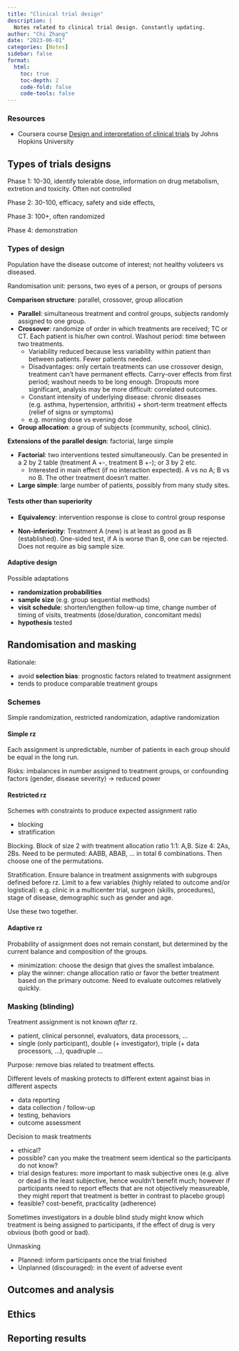 ```yaml
---
title: "Clinical trial design"
description: |
  Notes related to clinical trial design. Constantly updating.
author: "Chi Zhang"
date: "2023-06-01"
categories: [Notes]
sidebar: false
format: 
  html:
    toc: true
    toc-depth: 2
    code-fold: false
    code-tools: false
---
```


### Resources 

* Coursera course [Design and interpretation of clinical trials](https://www.coursera.org/learn/clinical-trials/home/) by Johns Hopkins University



## Types of trials designs

Phase 1: 10-30, identify tolerable dose, information on drug metabolism, extretion and toxicity. Often not controlled

Phase 2: 30-100, efficacy, safety and side effects, 

Phase 3: 100+, often randomized 

Phase 4: demonstration

### Types of design 

Population have the disease outcome of interest; not healthy voluteers vs diseased.

Randomisation unit: persons, two eyes of a person, or groups of persons

**Comparison structure**: parallel, crossover, group allocation

* **Parallel**: simultaneous treatment and control groups, subjects randomly assigned to one group.
* **Crossover**: randomize of order in which treatments are received; TC or CT. Each patient is his/her own control. Washout period: time between two treatments.
  * Variability reduced because less variability within patient than between patients. Fewer patients needed. 
  * Disadvantages: only certain treatments can use crossover design, treatment can't have permanent effects. Carry-over effects from first period; washout needs to be long enough. Dropouts more significant, analysis may be more difficult: correlated outcomes.
  * Constant intensity of underlying disease: chronic diseases (e.g. asthma, hypertension, arthritis) + short-term treatment effects (relief of signs or symptoms)
  * e.g. morning dose vs evening dose
* **Group allocation**: a group of subjects (community, school, clinic).

**Extensions of the parallel design**: factorial, large simple

* **Factorial**: two interventions tested simultaneously. Can be presented in a 2 by 2 table (treatment A +-, treatment B +-); or 3 by 2 etc.
  * Interested in main effect (if no interaction expected). A vs no A; B vs no B. The other treatment doesn't matter.

* **Large simple**: large number of patients, possibly from many study sites.

#### Tests other than superiority

* **Equivalency**: intervention response is close to control group response

* **Non-inferiority**: Treatment A (new) is at least as good as B (established). One-sided test, if A is worse than B, one can be rejected. Does not require as big sample size.


#### Adaptive design

Possible adaptations

* **randomization probabilities** 
* **sample size** (e.g. group sequential methods)
* **visit schedule**: shorten/lengthen follow-up time, change number of timing of visits, treatments (dose/duration, concomitant meds)
* **hypothesis** tested




## Randomisation and masking 

Rationale: 

* avoid **selection bias**: prognostic factors related to treatment assignment
* tends to produce comparable treatment groups

### Schemes

Simple randomization, restricted randomization, adaptive randomization

#### Simple rz

Each assignment is unpredictable, number of patients in each group should be equal in the long run.

Risks: imbalances in number assigned to treatment groups, or confounding factors (gender, disease severity) -> reduced power

#### Restricted rz

Schemes with constraints to produce expected assignment ratio 

* blocking
* stratification

Blocking. Block of size 2 with treatment allocation ratio 1:1: A,B. Size 4: 2As, 2Bs. Need to be permuted: AABB, ABAB, ... in total 6 combinations. Then choose one of the permutations.

Stratification. Ensure balance in treatment assignments with subgroups defined before rz. Limit to a few variables (highly related to outcome and/or logistical): e.g. clinic in a multicenter trial, surgeon (skills, procedures), stage of disease, demographic such as gender and age.

Use these two together.


#### Adaptive rz

Probability of assignment does not remain constant, but determined by the current balance and composition of the groups.

* minimization: choose the design that gives the smallest imbalance.
* play the winner: change allocation ratio or favor the better treatment based on the primary outcome. Need to evaluate outcomes relatively quickly.


### Masking (blinding)

Treatment assignment is not known *after* rz.

* patient, clinical personnel, evaluators, data processors, ...
* single (only participant), double (+ investigator), triple (+ data processors, ...), quadruple ...

Purpose: remove bias related to treatment effects.

Different levels of masking protects to different extent against bias in different aspects

* data reporting
* data collection / follow-up
* testing, behaviors
* outcome assessment

Decision to mask treatments

* ethical?
* possible? can you make the treatment seem identical so the participants do not know?
* trial design features: more important to mask subjective ones (e.g. alive or dead is the least subjective, hence wouldn't benefit much; however if participants need to report effects that are not objectively measureable, they might report that treatment is better in contrast to placebo group)
* feasible? cost-benefit, practicality (adherence)

Sometimes investigators in a double blind study might know which treatment is being assigned to participants, if the effect of drug is very obvious (both good or bad).

Unmasking 

* Planned: inform participants once the trial finished
* Unplanned (discouraged): in the event of adverse event


## Outcomes and analysis


## Ethics


## Reporting results












